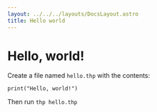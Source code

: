 ```yaml
---
layout: ../../../layouts/DocsLayout.astro
title: Hello world
---
```


# Hello, world!

Create a file named `hello.thp` with the contents:

```thp
print("Hello, world!")
```

Then run `thp hello.thp`

